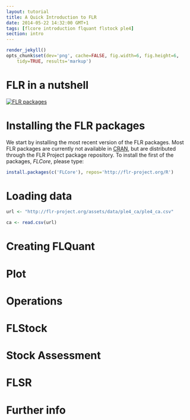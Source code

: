 ```yaml
---
layout: tutorial
title: A Quick Introduction to FLR
date: 2014-05-22 14:32:00 GMT+1
tags: [flcore introduction flquant flstock ple4]
section: intro
---
```


```r
render_jekyll()
opts_chunk$set(dev='png', cache=FALSE, fig.width=6, fig.height=6,
	tidy=TRUE, results='markup')
```

# FLR in a nutshell

[![FLR packages](/assets/diagrams/flrpkgs.png)](/assets/diagrams/flrpkgs.png)

# Installing the FLR packages

We start by installing the most recent version of the FLR packages. Most FLR packages are currently not available in [CRAN](http://cran.r-project.org), but are distributed through the FLR Project package repository. To install the first of the packages, *FLCore*, please type:

```r
install.packages(c('FLCore'), repos='http://flr-project.org/R')
```

# Loading data
```r
url <- "http://flr-project.org/assets/data/ple4_ca/ple4_ca.csv"

ca <- read.csv(url)
```

# Creating FLQuant

# Plot

# Operations

# FLStock

# Stock Assessment

# FLSR

# Further info
